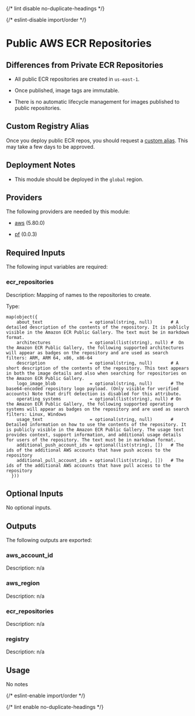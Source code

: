 
{/* lint disable no-duplicate-headings */}

{/* eslint-disable import/order */}

<ModuleHeader name="aws_ecr_public_repos" sourceHref="https://github.com/Panfactum/stack/tree/__PANFACTUM_VERSION_MAIN__/packages/infrastructure/aws_ecr_public_repos" status="stable" type="direct" />

# Public AWS ECR Repositories

## Differences from Private ECR Repositories

* All public ECR repositories are created in `us-east-1`.

* Once published, image tags are immutable.

* There is no automatic lifecycle management for images published to public repositories.

## Custom Registry Alias

Once you deploy public ECR repos, you should request a
[custom alias](https://docs.aws.amazon.com/AmazonECR/latest/public/public-registry-settings.html).
This may take a few days to be approved.

## Deployment Notes

* This module should be deployed in the `global` region.

## Providers

The following providers are needed by this module:

* [aws](https://registry.terraform.io/providers/hashicorp/aws/5.80.0/docs) (5.80.0)

* [pf](https://registry.terraform.io/providers/panfactum/pf/0.0.3/docs) (0.0.3)

## Required Inputs

The following input variables are required:

### ecr\_repositories

Description: Mapping of names to the repositories to create.

Type:

```hcl
map(object({
    about_text                  = optional(string, null)       # A detailed description of the contents of the repository. It is publicly visible in the Amazon ECR Public Gallery. The text must be in markdown format.
    architectures               = optional(list(string), null) #  On the Amazon ECR Public Gallery, the following supported architectures will appear as badges on the repository and are used as search filters: ARM, ARM 64, x86, x86-64
    description                 = optional(string, null)       # A short description of the contents of the repository. This text appears in both the image details and also when searching for repositories on the Amazon ECR Public Gallery.
    logo_image_blob             = optional(string, null)       # The base64-encoded repository logo payload. (Only visible for verified accounts) Note that drift detection is disabled for this attribute.
    operating_systems           = optional(list(string), null) # On the Amazon ECR Public Gallery, the following supported operating systems will appear as badges on the repository and are used as search filters: Linux, Windows
    usage_text                  = optional(string, null)       # Detailed information on how to use the contents of the repository. It is publicly visible in the Amazon ECR Public Gallery. The usage text provides context, support information, and additional usage details for users of the repository. The text must be in markdown format.
    additional_push_account_ids = optional(list(string), [])   # The ids of the additional AWS accounts that have push access to the repository
    additional_pull_account_ids = optional(list(string), [])   # The ids of the additional AWS accounts that have pull access to the repository
  }))
```

## Optional Inputs

No optional inputs.

## Outputs

The following outputs are exported:

### aws\_account\_id

Description: n/a

### aws\_region

Description: n/a

### ecr\_repositories

Description: n/a

### registry

Description: n/a

## Usage

No notes

{/* eslint-enable import/order */}

{/* lint enable no-duplicate-headings */}
